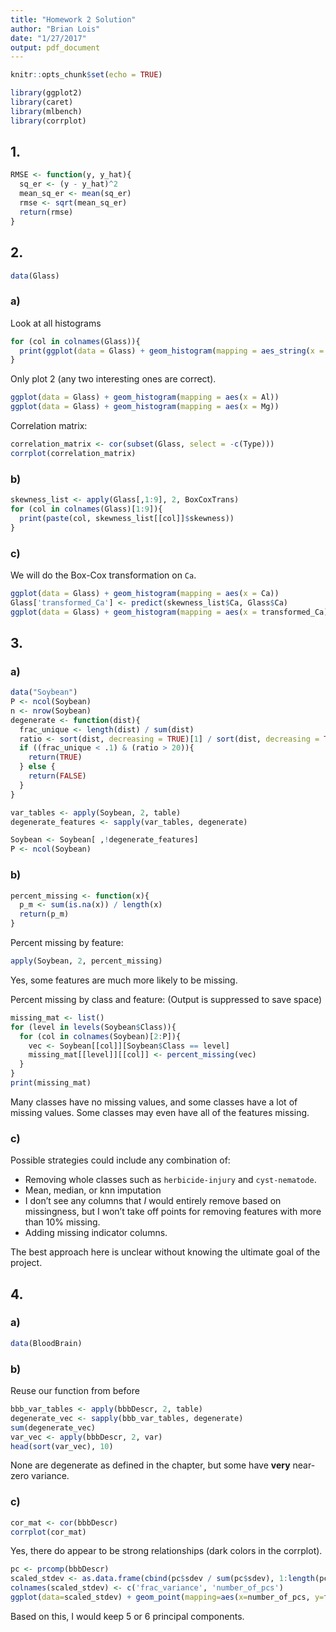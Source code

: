 ```yaml
---
title: "Homework 2 Solution"
author: "Brian Lois"
date: "1/27/2017"
output: pdf_document
---
```


```r
knitr::opts_chunk$set(echo = TRUE)
```
```r
library(ggplot2)
library(caret)
library(mlbench)
library(corrplot)
```

## 1. 

```r
RMSE <- function(y, y_hat){
  sq_er <- (y - y_hat)^2
  mean_sq_er <- mean(sq_er)
  rmse <- sqrt(mean_sq_er)
  return(rmse)
}
```

## 2.
```r
data(Glass)
```

### a) 
Look at all histograms
```r
for (col in colnames(Glass)){
  print(ggplot(data = Glass) + geom_histogram(mapping = aes_string(x = col)))
}
```

Only plot 2 (any two interesting ones are correct).
```r
ggplot(data = Glass) + geom_histogram(mapping = aes(x = Al))
ggplot(data = Glass) + geom_histogram(mapping = aes(x = Mg))
```

Correlation matrix:
```r
correlation_matrix <- cor(subset(Glass, select = -c(Type)))
corrplot(correlation_matrix)
```


### b)
```r
skewness_list <- apply(Glass[,1:9], 2, BoxCoxTrans)
for (col in colnames(Glass)[1:9]){
  print(paste(col, skewness_list[[col]]$skewness))
}
```

### c)
We will do the Box-Cox transformation on `Ca`.
```r
ggplot(data = Glass) + geom_histogram(mapping = aes(x = Ca))
Glass['transformed_Ca'] <- predict(skewness_list$Ca, Glass$Ca)
ggplot(data = Glass) + geom_histogram(mapping = aes(x = transformed_Ca))
```

## 3.
### a)
```r
data("Soybean")
P <- ncol(Soybean)
n <- nrow(Soybean)
degenerate <- function(dist){
  frac_unique <- length(dist) / sum(dist)
  ratio <- sort(dist, decreasing = TRUE)[1] / sort(dist, decreasing = TRUE)[2]
  if ((frac_unique < .1) & (ratio > 20)){
    return(TRUE)
  } else {
    return(FALSE)
  }
}

var_tables <- apply(Soybean, 2, table)
degenerate_features <- sapply(var_tables, degenerate)

Soybean <- Soybean[ ,!degenerate_features]
P <- ncol(Soybean)
```

### b)
```r
percent_missing <- function(x){
  p_m <- sum(is.na(x)) / length(x)
  return(p_m)
}
```

Percent missing by feature:

```r
apply(Soybean, 2, percent_missing)
```

Yes, some features are much more likely to be missing.

Percent missing by class and feature:
(Output is suppressed to save space)
```r
missing_mat <- list()
for (level in levels(Soybean$Class)){
  for (col in colnames(Soybean)[2:P]){
    vec <- Soybean[[col]][Soybean$Class == level]
    missing_mat[[level]][[col]] <- percent_missing(vec)
  }
}
print(missing_mat)
```

Many classes have no missing values, and some classes have a lot of missing values.  Some classes may even have all of the features missing.

### c)
Possible strategies could include any combination of:

* Removing whole classes such as `herbicide-injury` and `cyst-nematode`.
* Mean, median, or knn imputation
* I don't see any columns that _I_ would entirely remove based on missingness, but I won't take off points for removing features with more than 10% missing.
* Adding missing indicator columns.

The best approach here is unclear without knowing the ultimate goal of the project.

## 4.
### a)
```r
data(BloodBrain)
```
### b)
Reuse our function from before
```r
bbb_var_tables <- apply(bbbDescr, 2, table)
degenerate_vec <- sapply(bbb_var_tables, degenerate)
sum(degenerate_vec)
var_vec <- apply(bbbDescr, 2, var)
head(sort(var_vec), 10)
```

None are degenerate as defined in the chapter, but some have **very** near-zero variance.

### c)
```r
cor_mat <- cor(bbbDescr)
corrplot(cor_mat)
```

Yes, there do appear to be strong relationships (dark colors in the corrplot).

```r
pc <- prcomp(bbbDescr)
scaled_stdev <- as.data.frame(cbind(pc$sdev / sum(pc$sdev), 1:length(pc$sdev)))
colnames(scaled_stdev) <- c('frac_variance', 'number_of_pcs')
ggplot(data=scaled_stdev) + geom_point(mapping=aes(x=number_of_pcs, y=frac_variance))
```

Based on this, I would keep 5 or 6 principal components.




